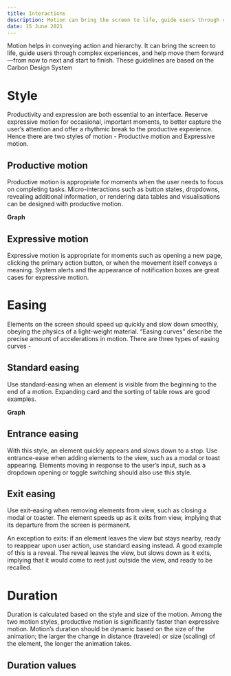 ```yaml
---
title: Interactions
description: Motion can bring the screen to life, guide users through complex experiences, and help move them forward—from here to there, now to next, start to finish—and make progress.
date: 15 June 2021
---
```


Motion helps in conveying action and hierarchy. It can bring the screen to life, guide users through complex experiences, and help move them forward—from now to next and start to finish. These guidelines are based on the Carbon Design System

# Style

Productivity and expression are both essential to an interface. Reserve expressive motion for occasional, important moments, to better capture the user’s attention and offer a rhythmic break to the productive experience.
Hence there are two styles of motion - Productive motion and Expressive motion.

## Productive motion

Productive motion is appropriate for moments when the user needs to focus on completing tasks. Micro-interactions such as button states, dropdowns, revealing additional information, or rendering data tables and visualisations can be designed with productive motion.

**Graph**

## Expressive motion

Expressive motion is appropriate for moments such as opening a new page, clicking the primary action button, or when the movement itself conveys a meaning. System alerts and the appearance of notification boxes are great cases for expressive motion.

# Easing

Elements on the screen should speed up quickly and slow down smoothly, obeying the physics of a light-weight material. “Easing curves” describe the precise amount of accelerations in motion. There are three types of easing curves -

## Standard easing

Use standard-easing when an element is visible from the beginning to the end of a motion. Expanding card and the sorting of table rows are good examples.

**Graph**

## Entrance easing

With this style, an element quickly appears and slows down to a stop. Use entrance-ease when adding elements to the view, such as a modal or toast appearing. Elements moving in response to the user’s input, such as a dropdown opening or toggle switching should also use this style.

## Exit easing

Use exit-easing when removing elements from view, such as closing a modal or toaster. The element speeds up as it exits from view, implying that its departure from the screen is permanent.

An exception to exits: if an element leaves the view but stays nearby, ready to reappear upon user action, use standard easing instead. A good example of this is a reveal. The reveal leaves the view, but slows down as it exits, implying that it would come to rest just outside the view, and ready to be recalled.

<Card class='w-75'>
  <Table
    showMenu={false}
    separator={true}
    data={[
      {
        good: '[0, 100ms]',
        needs_improvement: '(100ms, 300ms]',
        poor: 'over 300ms',
      },
    ]}
    schema={[
      {
        name: 'good',
        displayName: 'Good',
        width: '30%',
        sorting: false,
        separator: true,
      },
      {
        name: 'needs_improvement',
        displayName: 'Needs Improvement',
        width: '30%',
        sorting: false,
        separator: true,
      },
      {
        name: 'poor',
        displayName: 'Poor',
        width: '30%',
        sorting: false,
        separator: true,
      },
    ]}
    withHeader={false}
  />
</Card>

# Duration

Duration is calculated based on the style and size of the motion. Among the two motion styles, productive motion is significantly faster than expressive motion. Motion’s duration should be dynamic based on the size of the animation; the larger the change in distance (traveled) or size (scaling) of the element, the longer the animation takes.

## Duration values

<Card class='w-75'>
  <Table
    showMenu={false}
    separator={true}
    data={[
      {
        good: '[0, 100ms]',
        needs_improvement: '(100ms, 300ms]',
        poor: 'over 300ms',
      },
    ]}
    schema={[
      {
        name: 'good',
        displayName: 'Good',
        width: '30%',
        sorting: false,
        separator: true,
      },
      {
        name: 'needs_improvement',
        displayName: 'Needs Improvement',
        width: '30%',
        sorting: false,
        separator: true,
      },
      {
        name: 'poor',
        displayName: 'Poor',
        width: '30%',
        sorting: false,
        separator: true,
      },
    ]}
    withHeader={false}
  />
</Card>
